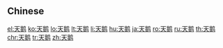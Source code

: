 {{also|天鵝}}
==Chinese==
{{zh-see|天鵝}}

[[el:天鹅]]
[[ko:天鹅]]
[[lo:天鹅]]
[[lt:天鹅]]
[[li:天鹅]]
[[hu:天鹅]]
[[ja:天鹅]]
[[ro:天鹅]]
[[ru:天鹅]]
[[th:天鹅]]
[[chr:天鹅]]
[[tr:天鹅]]
[[zh:天鹅]]
